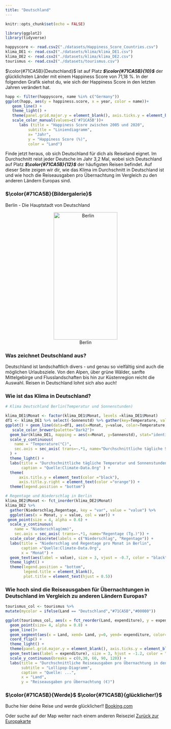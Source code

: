 ```yaml
---
title: "Deutschland"
---
```


```r
knitr::opts_chunk$set(echo = FALSE)

library(ggplot2)
library(tidyverse)

happyscore <- read.csv2("./datasets/Happiness_Score_Countries.csv")
klima_DE1 <- read.csv2("./datasets/klima/klima_DE1.csv")
klima_DE2 <- read.csv2("./datasets/klima/klima_DE2.csv")
tourismus <- read.csv2("./datasets/tourismus.csv")
```

$\color{#71CA5B}{Deutschland}$ ist auf Platz ***$\color{#71CA5B}{10}$*** der glücklichsten Länder mit einem Happiness Score von 71,18 %. In der folgenden Grafik siehst du, wie sich der Happiness Score in den letzten Jahren verändert hat.

```r
happ <- filter(happyscore, name %in% c("Germany"))
ggplot(happ, aes(y = happiness.score, x = year, color = name))+
   geom_line() +
   theme_light() +
   theme(panel.grid.major.y = element_blank(), axis.ticks.y = element_blank(), panel.border = element_blank()) +
   scale_color_manual(values=c('#71CA5B'))+
      labs (title = "Happiness Score zwischen 2005 und 2020",
          subtitle = "Liniendiagramm",
          x= "Jahr",
          y = "Happiness Score (%)",
          color = "Land")
```
Finde jetzt heraus, ob sich Deutschland für dich als Reiseland eignet. Im Durchschnitt reist jeder Deutsche im Jahr 3,2 Mal, wobei sich Deutschland auf Platz ***$\color{#71CA5B}{12}$*** der häufigsten Reisen befindet. Auf dieser Seite zeigen wir dir, wie das Klima im Durchschnitt in Deutschland ist und wie hoch die Reiseausgaben pro Übernachtung im Vergleich zu den anderen Ländern Europas sind.  

### $\color{#71CA5B}{Bildergalerie}$ ####
Berlin - Die Hauptstadt von Deutschland
<center>![Berlin](https://static.wixstatic.com/media/dae877_cac3c7f145ea484e95fb4a66e7efdcf8~mv2.jpg/v1/fill/w_640,h_516,al_c,q_80,usm_0.66_1.00_0.01/dae877_cac3c7f145ea484e95fb4a66e7efdcf8~mv2.webp){height="400px" width="200px"}</center>

### Was zeichnet Deutschland aus? ####
Deutschland ist landschaftlich divers - und genau so vielfältig sind auch die möglichen Urlaubsziele. Von den Alpen, über grüne Wälder, sanfte Mittelgebirge und Flusslandschaften bis hin zur Küstenregion reicht die Auswahl. Reisen in Deutschland lohnt sich also auch!

### Wie ist das Klima in Deutschland? ####

```r
# Klima Deutschland Berlin(Temperatur und Sonnenstunden)

klima_DE1$Monat <- factor(klima_DE1$Monat, levels =klima_DE1$Monat)
df1 <- klima_DE1 %>% select(-Sonnenstd) %>% gather(key=Temperature, value=value, -Monat)
ggplot() + geom_line(data=df1, aes(x=Monat, y=value, color=Temperature, group=Temperature)) +
   scale_color_brewer(palette="Dark2")+
  geom_bar(klima_DE1, mapping = aes(x=Monat, y=Sonnenstd), stat="identity", alpha=0.5, fill = "orange") +
  scale_y_continuous(
    name = "Temperature(°C)",
    sec.axis = sec_axis( trans=~.*1, name="Durchschnittliche tägliche Sonnenstunde (Std.)")
  ) +
  theme_light() + 
  labs(title = "Durchschnittliche tägliche Temperatur und Sonnenstunden in Berlin",
       caption = "Quelle:Climate-Data.Org" ) +
  theme(
      axis.title.y = element_text(color ="black"),
      axis.title.y.right = element_text(color ="orange")) +  
  theme(legend.position = "bottom")
```

```r
# Regentage und Niederschlag in Berlin 
klima_DE2$Monat <- fct_inorder(klima_DE2$Monat)
klima_DE2 %>% 
  gather(Niederschlag,Regentage, key = "var", value = "value") %>%
  ggplot(aes(x = Monat, y = value, col = var)) + 
 geom_point(size = 4, alpha = 0.6) +  
  scale_y_continuous(
    name = "Niederschlag(mm)",
    sec.axis = sec_axis( trans=~.*1, name="Regentage (Tg.)")) +
  scale_color_discrete(labels = c("Niederschlag", "Regentage")) +
  labs(title = "Niederschlag und Regentage pro Monat in Berlin", 
       caption ="Quelle:Climate-Data.Org",
       x = "Monat") + 
  geom_text(aes(label = value), size = 3, vjust = -0.7, color = "black") +
  theme_light() +   
  theme(legend.position = "bottom",
        legend.title = element_blank(),
        plot.title = element_text(hjust = 0.5))
```

### Wie hoch sind die Reiseausgaben für Übernachtungen in Deutschland im Vergleich zu anderen Ländern Europas? ####

```r

tourismus_col <- tourismus %>% 
mutate(mycolor = ifelse(Land == "Deutschland","#71CA5B","#00000"))

ggplot(tourismus_col, aes(x = fct_reorder(Land, expenditure), y = expenditure))+ 
  geom_point(size= 4, alpha = 0.8) +  
  geom_line()+
  geom_segment(aes(x = Land, xend= Land, y=0, yend= expenditure, color=mycolor)) +
  coord_flip() +
  theme_light() +
  theme(panel.grid.major.y = element_blank(), axis.ticks.y = element_blank(), panel.border = element_blank(), legend.position = "none") +
  geom_text(aes(label = expenditure), size = 3, hjust = -1.2, color = "black")+
  scale_y_continuous(breaks = c(0,30, 60, 90, 120)) +
  labs(title = "Durchschnittliche Reiseausgaben pro Übernachtung in den Ländern Europas",
       subtitle = "Lollipop-Diagramm",
       caption = "Quelle: ...",
       x = "Land",
       y = "Reiseausgaben pro Übernachtung (€)")

```

### $\color{#71CA5B}{Werde}$ $\color{#71CA5B}{glücklicher!}$ ####
Buche hier deine Reise und werde glücklicher!! [Booking.com](www.booking.de) 

Oder suche auf der Map weiter nach einem anderen Reiseziel [Zurück zur Europakarte](Happiness.html)